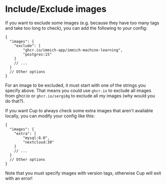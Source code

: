 # Include/Exclude images

If you want to exclude some images (e.g. because they have too many tags and take too long to check), you can add the following to your config:

```jsonc
{
  "images": {
    "exclude": [
        "ghcr.io/immich-app/immich-machine-learning",
        "postgres:15"
    ]
    // ...
  }
  // Other options
}
```

For an image to be excluded, it must start with one of the strings you specify above. That means you could use `ghcr.io` to exclude all images from ghcr.io or `ghcr.io/sergi0g` to exclude all my images (why would you do that?).


If you want Cup to always check some extra images that aren't available locally, you can modify your config like this:
```jsonc
{
  "images": {
    "extra": [
        "mysql:8.0",
        "nextcloud:30"
    ]
    // ...
  }
  // Other options
}
```

Note that you must specify images with version tags, otherwise Cup will exit with an error!